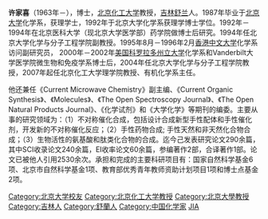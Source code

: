 {{multiple issues|
{{blpunsourced|time=2015-05-28T03:25:56+00:00}}
{{orphan|time=2015-05-28T03:25:56+00:00}}
}}
'''许家喜'''（1963年－），博士，[[北京化工大学|北京化工大学]]教授，[[吉林|吉林]][[舒兰|舒兰]]人。1987年毕业于[[北京大学|北京大学]]化学系，获理学士，1992年于北京大学化学系获理学博士学位。1992年－1994年在北京医科大学（现北京大学医学部）药学院做博士后研究。1994年任北京大学化学与分子工程学院副教授。1995年8月－1996年2月[[香港中文大学|香港中文大学]]化学系访问副研究员， 2000年－2002年[[美国|美国]][[科罗拉多州立大学|科罗拉多州立大学]]化学系和Vanderbilt大学医学院微生物和免疫学系博士后，2004年任北京大学化学与分子工程学院教授，2007年起任北京化工大学理学院教授、有机化学系主任。
 
他还兼任《Current Microwave Chemistry》副主编、《Current Organic Synthesis》、《Molecules》、《The Open Spectroscopy Journal》、《The Open Natural Products Journal》、《化学试剂》和《大学化学》等期刊的编委。主要从事的研究领域为：（1）不对称催化合成，包括设计合成新型手性配体和手性催化剂，开发新的不对称催化反应；（2）手性药物合成; 手性天然和非天然化合物合成；（3）生物活性的氨基酸和肽类化合物的合成。迄今己发表研究论文290余篇，其中SCI收录论文240余篇，EI收率论文60余篇，参编著作2部，合译著作1部。论文已被他人引用2530余次。承担和完成的主要科研项目有：国家自然科学基金6项、北京市自然科学基金1项、教育部优秀青年教师资助计划项目1项和博士点基金2项。

{{Authority control}}
{{DEFAULTSORT:Xu许}}
{{中国学者小作品}}
{{化学家小作品}}

[[Category:北京大学校友|Category:北京大学校友]]
[[Category:北京化工大学教授|Category:北京化工大学教授]]
[[Category:北京大學教授|Category:北京大學教授]]
[[Category:吉林人|Category:吉林人]]
[[Category:舒蘭人|Category:舒蘭人]]
[[Category:中国化学家|Category:中国化学家]]
[[Category:许姓|JIA]]